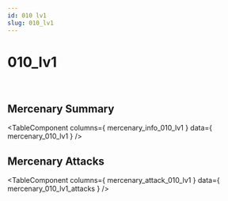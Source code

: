 ```yaml
---
id: 010 lv1
slug: 010_lv1
---
```



# 010_lv1

<div style = {{ display: "flex" }}>
    <Image img={require('@site/static/img/mercenaries/illust/thum_char_view_n_010.jpg')}/>
    <Image img={require('@site/static/img/mercenaries/illust/thum_char_view_o_010.jpg')}/>
</div>

## Mercenary Summary

<TableComponent
  columns={ mercenary_info_010_lv1 }
  data={ mercenary_010_lv1 }
/>

## Mercenary Attacks

<TableComponent
  columns={ mercenary_attack_010_lv1 }
  data={ mercenary_010_lv1_attacks }
/>